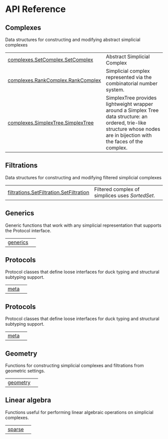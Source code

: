 # API Reference

## Complexes

Data structures for constructing and modifying abstract simplicial complexes

| | |
| --- | --- |
| [complexes.SetComplex.SetComplex](complexes.SetComplex.SetComplex.qmd#splex.complexes.SetComplex.SetComplex) | Abstract Simplicial Complex |
| [complexes.RankComplex.RankComplex](complexes.RankComplex.RankComplex.qmd#splex.complexes.RankComplex.RankComplex) | Simplicial complex represented via the combinatorial number system. |
| [complexes.SimplexTree.SimplexTree](complexes.SimplexTree.SimplexTree.qmd#splex.complexes.SimplexTree.SimplexTree) | SimplexTree provides lightweight wrapper around a Simplex Tree data structure: an ordered, trie-like structure whose nodes are in bijection with the faces of the complex.  |

## Filtrations

Data structures for constructing and modifying filtered simplicial complexes

| | |
| --- | --- |
| [filtrations.SetFiltration.SetFiltration](filtrations.SetFiltration.SetFiltration.qmd#splex.filtrations.SetFiltration.SetFiltration) | Filtered complex of simplices uses _SortedSet_. |

## Generics

Generic functions that work with any simplicial representation that supports the Protocol interface.

| | |
| --- | --- |
| [generics](generics.qmd#splex.generics) |  |

## Protocols

Protocol classes that define loose interfaces for duck typing and structural subtyping support.

| | |
| --- | --- |
| [meta](meta.qmd#splex.meta) |  |

## Protocols

Protocol classes that define loose interfaces for duck typing and structural subtyping support.

| | |
| --- | --- |
| [meta](meta.qmd#splex.meta) |  |

## Geometry

Functions for constructing simplicial complexes and filtrations from geometric settings.

| | |
| --- | --- |
| [geometry](geometry.qmd#splex.geometry) |  |

## Linear algebra

Functions useful for performing linear algebraic operations on simplicial complexes.

| | |
| --- | --- |
| [sparse](sparse.qmd#splex.sparse) |  |